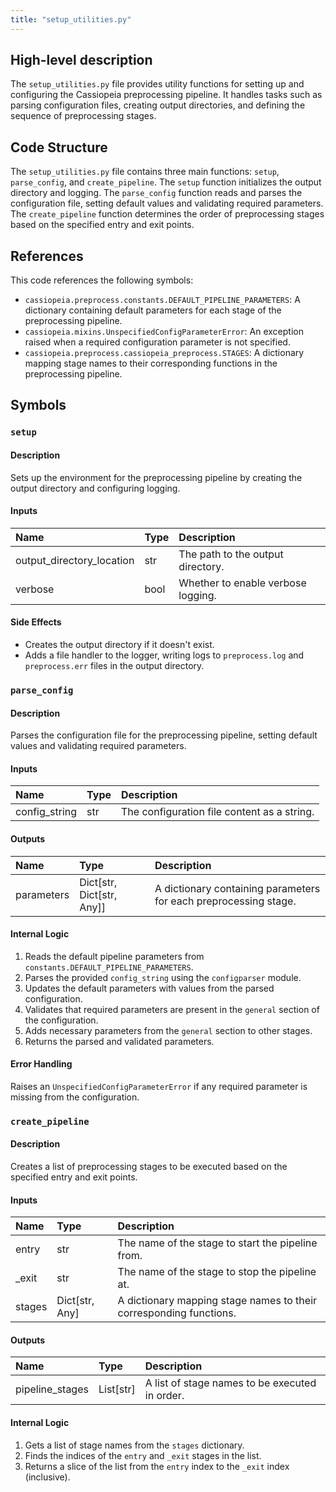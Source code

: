 ```yaml
---
title: "setup_utilities.py"
---
```


## High-level description
The `setup_utilities.py` file provides utility functions for setting up and configuring the Cassiopeia preprocessing pipeline. It handles tasks such as parsing configuration files, creating output directories, and defining the sequence of preprocessing stages.

## Code Structure
The `setup_utilities.py` file contains three main functions: `setup`, `parse_config`, and `create_pipeline`. The `setup` function initializes the output directory and logging. The `parse_config` function reads and parses the configuration file, setting default values and validating required parameters. The `create_pipeline` function determines the order of preprocessing stages based on the specified entry and exit points.

## References
This code references the following symbols:
 - `cassiopeia.preprocess.constants.DEFAULT_PIPELINE_PARAMETERS`: A dictionary containing default parameters for each stage of the preprocessing pipeline.
 - `cassiopeia.mixins.UnspecifiedConfigParameterError`: An exception raised when a required configuration parameter is not specified.
 - `cassiopeia.preprocess.cassiopeia_preprocess.STAGES`: A dictionary mapping stage names to their corresponding functions in the preprocessing pipeline.

## Symbols

### `setup`
#### Description
Sets up the environment for the preprocessing pipeline by creating the output directory and configuring logging.

#### Inputs
| Name | Type | Description |
|:-----|:-----|:------------|
| output_directory_location | str | The path to the output directory. |
| verbose | bool | Whether to enable verbose logging. |

#### Side Effects
- Creates the output directory if it doesn't exist.
- Adds a file handler to the logger, writing logs to `preprocess.log` and `preprocess.err` files in the output directory.

### `parse_config`
#### Description
Parses the configuration file for the preprocessing pipeline, setting default values and validating required parameters.

#### Inputs
| Name | Type | Description |
|:-----|:-----|:------------|
| config_string | str | The configuration file content as a string. |

#### Outputs
| Name | Type | Description |
|:-----|:-----|:------------|
| parameters | Dict[str, Dict[str, Any]] | A dictionary containing parameters for each preprocessing stage. |

#### Internal Logic
1. Reads the default pipeline parameters from `constants.DEFAULT_PIPELINE_PARAMETERS`.
2. Parses the provided `config_string` using the `configparser` module.
3. Updates the default parameters with values from the parsed configuration.
4. Validates that required parameters are present in the `general` section of the configuration.
5. Adds necessary parameters from the `general` section to other stages.
6. Returns the parsed and validated parameters.

#### Error Handling
Raises an `UnspecifiedConfigParameterError` if any required parameter is missing from the configuration.

### `create_pipeline`
#### Description
Creates a list of preprocessing stages to be executed based on the specified entry and exit points.

#### Inputs
| Name | Type | Description |
|:-----|:-----|:------------|
| entry | str | The name of the stage to start the pipeline from. |
| _exit | str | The name of the stage to stop the pipeline at. |
| stages | Dict[str, Any] | A dictionary mapping stage names to their corresponding functions. |

#### Outputs
| Name | Type | Description |
|:-----|:-----|:------------|
| pipeline_stages | List[str] | A list of stage names to be executed in order. |

#### Internal Logic
1. Gets a list of stage names from the `stages` dictionary.
2. Finds the indices of the `entry` and `_exit` stages in the list.
3. Returns a slice of the list from the `entry` index to the `_exit` index (inclusive).
